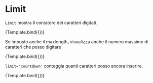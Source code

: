 

<Meta title="Components/Textarea/Props/Limit" component={VvTextarea} />

# Limit

`Limit` mostra il contatore dei caratteri digitati.

<Canvas>
	<Story
		name="Limit"
		play={limitTest}
		args={{
			name: 'textarea-show-limit',
			limit: true
		}}>
		{Template.bind({})}
	</Story>
</Canvas>

Se imposto anche il maxlength, visualizza anche il numero massimo di caratteri che posso digitare

<Canvas>
	<Story
		name="Limit with Max"
		play={limitTest}
		args={{
			name: 'textarea-show-limit',
			limit: true,
			maxlength: 25
		}}>
		{Template.bind({})}
	</Story>
</Canvas>

`limit='countdown'` conteggia quanti caratteri posso ancora inserire.

<Canvas>
	<Story
		name="Limit countdown"
		play={limitTest}
		args={{
			name: 'textarea-show-countdown',
			limit: 'countdown',
			maxlength: 25
		}}>
		{Template.bind({})}
	</Story>
</Canvas>
